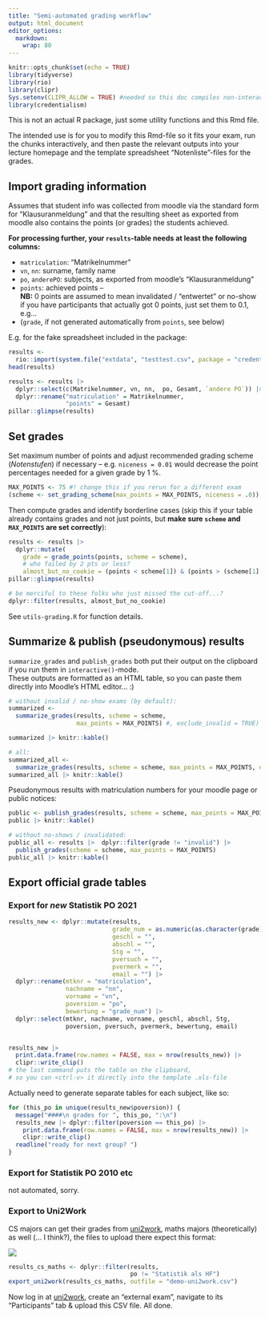 ```yaml
---
title: "Semi-automated grading workflow"
output: html_document
editor_options: 
  markdown: 
    wrap: 80
---
```


```r
knitr::opts_chunk$set(echo = TRUE)
library(tidyverse)
library(rio)
library(clipr)
Sys.setenv(CLIPR_ALLOW = TRUE) #needed so this doc compiles non-interactively
library(credentialism)
```

This is not an actual R package, just some utility functions and this Rmd file.

The intended use is for you to modify this Rmd-file so it fits your exam, run the chunks interactively, and then paste the relevant outputs into your lecture homepage and the template spreadsheet "Notenliste"-files for the grades.


## Import grading information

Assumes that student info was collected from moodle via the standard form for "Klausuranmeldung" and that the resulting sheet as exported from moodle also contains the points (or grades) the students achieved.

**For processing further, your `results`-table needs at least the following columns:**

-   `matriculation`: "Matrikelnummer"
-   `vn`, `nn`: surname, family name
-   `po`, `anderePO`: subjects, as exported from moodle's "Klausuranmeldung"
-   `points`: achieved points  --  
  **NB:** 0 points are assumed to mean invalidated / "entwertet" or no-show if you have participants that actually got 0 points, just set them to 0.1, e.g...
-   (`grade`, if not generated automatically from `points`, see below)

E.g. for the fake spreadsheet included in the package:

```r
results <- 
  rio::import(system.file("extdata", "testtest.csv", package = "credentialism")) 
head(results)

results <- results |> 
  dplyr::select(c(Matrikelnummer, vn, nn,  po, Gesamt, `andere PO`)) |> 
  dplyr::rename("matriculation" = Matrikelnummer, 
                "points" = Gesamt)
pillar::glimpse(results)
```


## Set grades

Set maximum number of points and adjust recommended grading scheme
(*Notenstufen*) if necessary -- e.g. `niceness = 0.01`  would decrease the
point percentages needed for a given grade by 1 \%.

```r
MAX_POINTS <- 75 #! change this if you rerun for a different exam
(scheme <- set_grading_scheme(max_points = MAX_POINTS, niceness = .0))
```

Then compute grades and identify borderline cases
(skip this if your table already contains grades and not just points, but **make sure
`scheme` and `MAX_POINTS` are set correctly**):
```r
results <- results |> 
  dplyr::mutate(
    grade = grade_points(points, scheme = scheme),
    # who failed by 2 pts or less?
    almost_but_no_cookie = (points < scheme[1]) & (points > (scheme[1] - 2)))
pillar::glimpse(results)

# be merciful to these folks who just missed the cut-off...?
dplyr::filter(results, almost_but_no_cookie)
```

See `utils-grading.R` for function details.

## Summarize & publish (pseudonymous) results

`summarize_grades` and `publish_grades` both put their output on the
clipboard if you run them in `interactive()`-mode.  
These outputs are formatted as an HTML table,
so you can paste them directly into Moodle's HTML editor... :)

```r
# without invalid / no-show exams (by default):
summarized <- 
  summarize_grades(results, scheme = scheme, 
                   max_points = MAX_POINTS) #, exclude_invalid = TRUE)

summarized |> knitr::kable()

# all:
summarized_all <- 
  summarize_grades(results, scheme = scheme, max_points = MAX_POINTS, exclude_invalid = FALSE)
summarized_all |> knitr::kable()
```

Pseudonymous results with matriculation numbers for your moodle page or public notices:

```r
public <- publish_grades(results, scheme = scheme, max_points = MAX_POINTS)
public |> knitr::kable()

# without no-shows / invalidated:
public_all <- results |>  dplyr::filter(grade != "invalid") |> 
  publish_grades(scheme = scheme, max_points = MAX_POINTS)  
public_all |> knitr::kable()
```

## Export official grade tables

### Export for *new* Statistik PO 2021

```r
results_new <- dplyr::mutate(results, 
                             grade_num = as.numeric(as.character(grade)) * 100, 
                             geschl = "",
                             abschl = "",
                             Stg = "",
                             pversuch = "",
                             pvermerk = "",
                             email = "") |> 
  dplyr::rename(mtknr = "matriculation", 
                nachname = "nn",
                vorname = "vn",
                poversion = "po",
                bewertung = "grade_num") |> 
  dplyr::select(mtknr, nachname, vorname, geschl, abschl, Stg, 
                poversion, pversuch, pvermerk, bewertung, email)


results_new |>  
  print.data.frame(row.names = FALSE, max = nrow(results_new)) |> 
  clipr::write_clip() 
# the last command puts the table on the clipboard, 
# so you can <ctrl-v> it directly into the template .xls-file
```

Actually need to generate separate tables for each subject, like so:
```r
for (this_po in unique(results_new$poversion)) {
  message("####\n grades for ", this_po, ":\n")
  results_new |> dplyr::filter(poversion == this_po) |> 
    print.data.frame(row.names = FALSE, max = nrow(results_new)) |> 
    clipr::write_clip()  
  readline("ready for next group? ")
}
```

### Export for Statistik PO 2010 etc

not automated, sorry.

### Export to Uni2Work

CS majors can get their grades from [uni2work](https://uni2work.ifi.lmu.de),
maths majors (theoretically) as well (... I think?),
the files to upload there expect this format:

<img src="https://github.com/fabian-s/credentialism/blob/main/README_files/figures/paste-809C5790.png"/>

```r
results_cs_maths <- dplyr::filter(results, 
                                  po != "Statistik als HF")
export_uni2work(results_cs_maths, outfile = "demo-uni2work.csv")
```

Now log in at [uni2work](https://uni2work.ifi.lmu.de), create an "external exam", 
navigate to its "Participants" tab & upload this CSV file. All done. 
